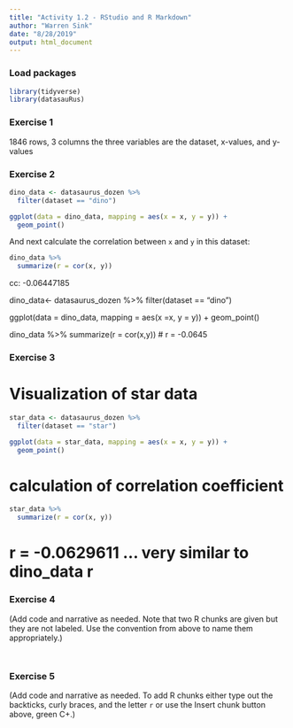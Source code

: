 ```yaml
---
title: "Activity 1.2 - RStudio and R Markdown"
author: "Warren Sink"
date: "8/28/2019"
output: html_document
---
```


### Load packages

```r
library(tidyverse) 
library(datasauRus)
```


### Exercise 1

1846 rows, 3 columns
the three variables are the dataset, x-values, and y-values

### Exercise 2

```r
dino_data <- datasaurus_dozen %>%
  filter(dataset == "dino")

ggplot(data = dino_data, mapping = aes(x = x, y = y)) +
  geom_point()
```

And next calculate the correlation between `x` and `y` in this dataset:

```r
dino_data %>%
  summarize(r = cor(x, y))
```
cc: -0.06447185

dino_data<- datasaurus_dozen %>% filter(dataset == "dino")

ggplot(data = dino_data, mapping = aes(x =x, y = y)) +
  geom_point()
  
dino_data %>%
  summarize(r = cor(x,y))
# r = -0.0645

### Exercise 3

# Visualization of star data
```r
star_data <- datasaurus_dozen %>%
  filter(dataset == "star")

ggplot(data = star_data, mapping = aes(x = x, y = y)) +
  geom_point()
```

# calculation of correlation coefficient
```r
star_data %>%
  summarize(r = cor(x, y))
```

# r = -0.0629611 ... very similar to dino_data r

### Exercise 4

(Add code and narrative as needed. Note that two R chunks are given but they are not labeled. Use the convention from above to name them appropriately.)

```r

```

```r

```

### Exercise 5

(Add code and narrative as needed. To add R chunks either type out the backticks, curly braces, and the letter `r` or use the Insert chunk button above, green C+.)